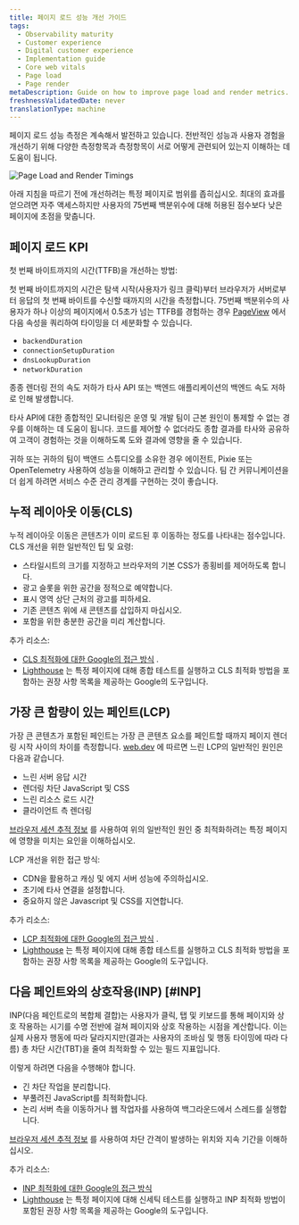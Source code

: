 ```yaml
---
title: 페이지 로드 성능 개선 가이드
tags:
  - Observability maturity
  - Customer experience
  - Digital customer experience
  - Implementation guide
  - Core web vitals
  - Page load
  - Page render
metaDescription: Guide on how to improve page load and render metrics.
freshnessValidatedDate: never
translationType: machine
---
```



페이지 로드 성능 측정은 계속해서 발전하고 있습니다. 전반적인 성능과 사용자 경험을 개선하기 위해 다양한 측정항목과 측정항목이 서로 어떻게 관련되어 있는지 이해하는 데 도움이 됩니다.

<img
  title="Page Load and Render Timings"
  alt="Page Load and Render Timings"
  src={cxPageLoadRenderTimings}
/>

아래 지침을 따르기 전에 개선하려는 특정 페이지로 범위를 좁히십시오. 최대의 효과를 얻으려면 자주 액세스하지만 사용자의 75번째 백분위수에 대해 허용된 점수보다 낮은 페이지에 초점을 맞춥니다.

## 페이지 로드 KPI

첫 번째 바이트까지의 시간(TTFB)을 개선하는 방법:

첫 번째 바이트까지의 시간은 탐색 시작(사용자가 링크 클릭)부터 브라우저가 서버로부터 응답의 첫 번째 바이트를 수신할 때까지의 시간을 측정합니다. 75번째 백분위수의 사용자가 하나 이상의 페이지에서 0.5초가 넘는 TTFB를 경험하는 경우 [PageView](/attribute-dictionary/?dataSource=Browser+agent&event=PageView) 에서 다음 속성을 쿼리하여 타이밍을 더 세분화할 수 있습니다.

* `backendDuration`
* `connectionSetupDuration`
* `dnsLookupDuration`
* `networkDuration`

종종 렌더링 전의 속도 저하가 타사 API 또는 백엔드 애플리케이션의 백엔드 속도 저하로 인해 발생합니다.

타사 API에 대한 종합적인 모니터링은 운영 및 개발 팀이 근본 원인이 통제할 수 없는 경우를 이해하는 데 도움이 됩니다. 코드를 제어할 수 없더라도 종합 결과를 타사와 공유하여 고객이 경험하는 것을 이해하도록 도와 결과에 영향을 줄 수 있습니다.

귀하 또는 귀하의 팀이 백앤드 스튜디오를 소유한 경우 <InlinePopover type="apm"/>에이전트, Pixie 또는 OpenTelemetry 사용하여 성능을 이해하고 관리할 수 있습니다. 팀 간 커뮤니케이션을 더 쉽게 하려면 서비스 수준 관리 경계를 구현하는 것이 좋습니다.

## 누적 레이아웃 이동(CLS)

누적 레이아웃 이동은 콘텐츠가 이미 로드된 후 이동하는 정도를 나타내는 점수입니다. CLS 개선을 위한 일반적인 팁 및 요령:

* 스타일시트의 크기를 지정하고 브라우저의 기본 CSS가 종횡비를 제어하도록 합니다.
* 광고 슬롯을 위한 공간을 정적으로 예약합니다.
* 표시 영역 상단 근처의 광고를 피하세요.
* 기존 콘텐츠 위에 새 콘텐츠를 삽입하지 마십시오.
* 포함을 위한 충분한 공간을 미리 계산합니다.

추가 리소스:

* [CLS 최적화에 대한 Google의 접근 방식](https://web.dev/optimize-cls/) .
* [Lighthouse](https://developers.google.com/web/tools/lighthouse) 는 특정 페이지에 대해 종합 테스트를 실행하고 CLS 최적화 방법을 포함하는 권장 사항 목록을 제공하는 Google의 도구입니다.

## 가장 큰 함량이 있는 페인트(LCP)

가장 큰 콘텐츠가 포함된 페인트는 가장 큰 콘텐츠 요소를 페인트할 때까지 페이지 렌더링 시작 사이의 차이를 측정합니다. [web.dev](https://web.dev) 에 따르면 느린 LCP의 일반적인 원인은 다음과 같습니다.

* 느린 서버 응답 시간
* 렌더링 차단 JavaScript 및 CSS
* 느린 리소스 로드 시간
* 클라이언트 측 렌더링

[브라우저 세션 추적 정보](/docs/browser/browser-monitoring/browser-pro-features/session-traces-explore-webpages-life-cycle/) 를 사용하여 위의 일반적인 원인 중 최적화하려는 특정 페이지에 영향을 미치는 요인을 이해하십시오.

LCP 개선을 위한 접근 방식:

* CDN을 활용하고 캐싱 및 에지 서버 성능에 주의하십시오.
* 초기에 타사 연결을 설정합니다.
* 중요하지 않은 Javascript 및 CSS를 지연합니다.

추가 리소스:

* [LCP 최적화에 대한 Google의 접근 방식](https://web.dev/optimize-lcp/) .
* [Lighthouse](https://developers.google.com/web/tools/lighthouse) 는 특정 페이지에 대해 종합 테스트를 실행하고 CLS 최적화 방법을 포함하는 권장 사항 목록을 제공하는 Google의 도구입니다.

## 다음 페인트와의 상호작용(INP) [#INP]

INP(다음 페인트로의 복합체 결합)는 사용자가 클릭, 탭 및 키보드를 통해 페이지와 상호 작용하는 시기를 수명 전반에 걸쳐 페이지와 상호 작용하는 시점을 계산합니다. 이는 실제 사용자 행동에 따라 달라지지만(결과는 사용자의 조바심 및 행동 타이밍에 따라 다름) 총 차단 시간(TBT)을 줄여 최적화할 수 있는 필드 지표입니다.

이렇게 하려면 다음을 수행해야 합니다.

* 긴 차단 작업을 분리합니다.
* 부풀려진 JavaScript를 최적화합니다.
* 논리 서버 측을 이동하거나 웹 작업자를 사용하여 백그라운드에서 스레드를 실행합니다.

[브라우저 세션 추적 정보](/docs/browser/browser-monitoring/browser-pro-features/session-traces-explore-webpages-life-cycle/) 를 사용하여 차단 간격이 발생하는 위치와 지속 기간을 이해하십시오.

추가 리소스:

* [INP 최적화에 대한 Google의 접근 방식](https://web.dev/articles/optimize-inp)
* [Lighthouse](https://developers.google.com/web/tools/lighthouse) 는 특정 페이지에 대해 신세틱 테스트를 실행하고 INP 최적화 방법이 포함된 권장 사항 목록을 제공하는 Google의 도구입니다.